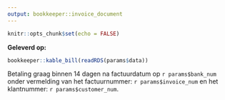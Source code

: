 ```yaml
---
output: bookkeeper::invoice_document
---
```


```r
knitr::opts_chunk$set(echo = FALSE)
```



**Geleverd op:** 


```r
bookkeeper::kable_bill(readRDS(params$data))
```

\vspace{3em}

Betaling graag binnen 14 dagen na factuurdatum op `r params$bank_num` onder vermelding van het factuurnummer: `r params$invoice_num` en het klantnummer: `r params$customer_num`.



